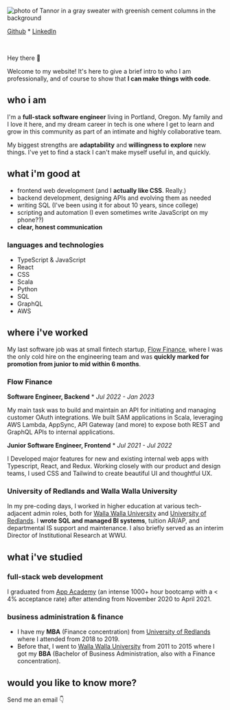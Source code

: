 
![photo of Tannor in a gray sweater with greenish cement columns in the background](images/head-shot.png "Tannor's Head Shot")

[Github](https://github.com/breizeway/) \* [LinkedIn](https://www.linkedin.com/in/tannor/)

<br />

Hey there 👋

Welcome to my website! It's here to give a brief intro to who I am professionally, and of course to show that **I can make things with code**.

## who i am

I'm a **full-stack software engineer** living in Portland, Oregon. My family and I love it here, and my dream career in tech is one where I get to learn and grow in this community as part of an intimate and highly collaborative team.

My biggest strengths are **adaptability** and **willingness to explore** new things. I've yet to find a stack I can't make myself useful in, and quickly.

## what i'm good at

- frontend web development (and I **actually like CSS**. Really.)
- backend development, designing APIs and evolving them as needed
- writing SQL (I've been using it for about 10 years, since college)
- scripting and automation (I even sometimes write JavaScript on my phone??)
- **clear, honest communication**

### languages and technologies

- TypeScript & JavaScript
- React
- CSS
- Scala
- Python
- SQL
- GraphQL
- AWS

## where i've worked

My last software job was at small fintech startup, [Flow Finance](https://flowfi.com/), where I was the only cold hire on the engineering team and was **quickly marked for promotion from junior to mid within 6 months**.

### Flow Finance

**Software Engineer, Backend** \* _Jul 2022 - Jan 2023_

My main task was to build and maintain an API for initiating and managing customer OAuth integrations. We built SAM applications in Scala, leveraging AWS Lambda, AppSync, API Gateway (and more) to expose both REST and GraphQL APIs to internal applications.

**Junior Software Engineer, Frontend** \* _Jul 2021 - Jul 2022_

I Developed major features for new and existing internal web apps with Typescript, React, and Redux. Working closely with our product and design teams, I used CSS and Tailwind to create beautiful UI and thoughtful UX.

### University of Redlands and Walla Walla University

In my pre-coding days, I worked in higher education at various tech-adjacent admin roles, both for [Walla Walla University](https://wallawalla.edu/) and [University of Redlands](https://redlands.edu/). I **wrote SQL and managed BI systems**, tuition AR/AP, and departmental IS support and maintenance. I also briefly served as an interim Director of Institutional Research at WWU.

## what i've studied

### full-stack web development

I graduated from [App Academy](https://www.appacademy.io/) (an intense 1000+ hour bootcamp with a < 4% acceptance rate) after attending from November 2020 to April 2021.

### business administration & finance

- I have my **MBA** (Finance concentration) from [University of Redlands](https://redlands.edu/) where I attended from 2018 to 2019.
- Before that, I went to [Walla Walla University](https://wallawalla.edu/) from 2011 to 2015 where I got my **BBA** (Bachelor of Business Administration, also with a Finance concentration).

## would you like to know more?

Send me an email 👇

<ContactForm />
